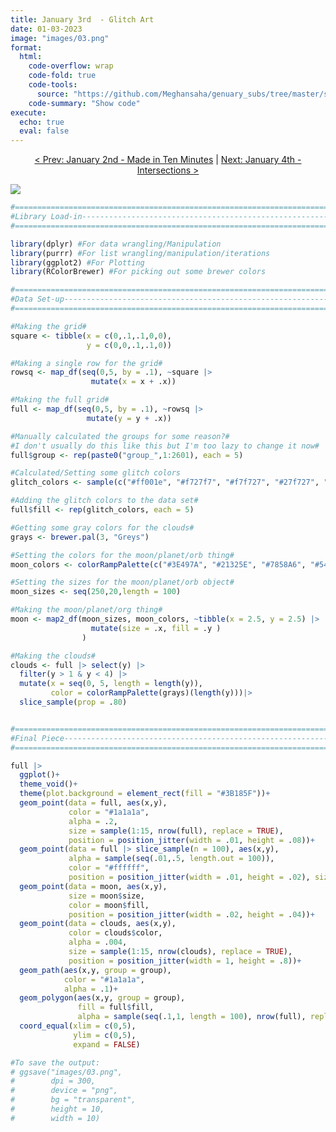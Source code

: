 ```yaml
---
title: January 3rd  - Glitch Art
date: 01-03-2023
image: "images/03.png"
format:
  html:
    code-overflow: wrap
    code-fold: true
    code-tools:
      source: "https://github.com/Meghansaha/genuary_subs/tree/master/submissions/scripts/03_glitch_art.R"
    code-summary: "Show code"
execute:
  echo: true
  eval: false
---
```


<center>[\< Prev: January 2nd - Made in Ten Minutes](day_02.qmd) \| [Next: January 4th - Intersections \>](day_04.qmd)</center>

![](images/03.png){fig-alt="An icy looking planet in space. The image have a grid over it that appears to have some pixels that have glitched out." fig-align="center"}

```r
#=============================================================================#
#Library Load-in---------------------------------------------------------------
#=============================================================================#

library(dplyr) #For data wrangling/Manipulation
library(purrr) #For list wrangling/manipulation/iterations
library(ggplot2) #For Plotting
library(RColorBrewer) #For picking out some brewer colors

#=============================================================================#
#Data Set-up-------------------------------------------------------------------
#=============================================================================#

#Making the grid#
square <- tibble(x = c(0,.1,.1,0,0),
                 y = c(0,0,.1,.1,0))

#Making a single row for the grid#
rowsq <- map_df(seq(0,5, by = .1), ~square |>
                  mutate(x = x + .x))

#Making the full grid#
full <- map_df(seq(0,5, by = .1), ~rowsq |>
                 mutate(y = y + .x))

#Manually calculated the groups for some reason?#
#I don't usually do this like this but I'm too lazy to change it now#
full$group <- rep(paste0("group_",1:2601), each = 5)

#Calculated/Setting some glitch colors
glitch_colors <- sample(c("#ff001e", "#f727f7", "#f7f727", "#27f727", "#001eff", "#000000", "#ffffff", rep(NA, 100)), 2601, replace = TRUE)

#Adding the glitch colors to the data set#
full$fill <- rep(glitch_colors, each = 5)

#Getting some gray colors for the clouds#
grays <- brewer.pal(3, "Greys")

#Setting the colors for the moon/planet/orb thing#
moon_colors <- colorRampPalette(c("#3E497A", "#21325E", "#7858A6", "#548CA8", "#46C2CB", "#2D033B"))(100)

#Setting the sizes for the moon/planet/orb object#
moon_sizes <- seq(250,20,length = 100)

#Making the moon/planet/org thing#
moon <- map2_df(moon_sizes, moon_colors, ~tibble(x = 2.5, y = 2.5) |> 
                  mutate(size = .x, fill = .y )
                )

#Making the clouds#
clouds <- full |> select(y) |> 
  filter(y > 1 & y < 4) |> 
  mutate(x = seq(0, 5, length = length(y)), 
         color = colorRampPalette(grays)(length(y)))|> 
  slice_sample(prop = .80)


#=============================================================================#
#Final Piece-------------------------------------------------------------------
#=============================================================================#

full |>
  ggplot()+
  theme_void()+
  theme(plot.background = element_rect(fill = "#3B185F"))+
  geom_point(data = full, aes(x,y), 
             color = "#1a1a1a", 
             alpha = .2, 
             size = sample(1:15, nrow(full), replace = TRUE), 
             position = position_jitter(width = .01, height = .08))+
  geom_point(data = full |> slice_sample(n = 100), aes(x,y), 
             alpha = sample(seq(.01,.5, length.out = 100)), 
             color = "#ffffff", 
             position = position_jitter(width = .01, height = .02), size = .5)+
  geom_point(data = moon, aes(x,y), 
             size = moon$size, 
             color = moon$fill, 
             position = position_jitter(width = .02, height = .04))+
  geom_point(data = clouds, aes(x,y), 
             color = clouds$color, 
             alpha = .004, 
             size = sample(1:15, nrow(clouds), replace = TRUE), 
             position = position_jitter(width = 1, height = .8))+
  geom_path(aes(x,y, group = group), 
            color = "#1a1a1a", 
            alpha = .1)+
  geom_polygon(aes(x,y, group = group), 
               fill = full$fill, 
               alpha = sample(seq(.1,1, length = 100), nrow(full), replace = TRUE))+
  coord_equal(xlim = c(0,5), 
              ylim = c(0,5), 
              expand = FALSE)

#To save the output:
# ggsave("images/03.png",
#        dpi = 300,
#        device = "png",
#        bg = "transparent",
#        height = 10,
#        width = 10)
```
